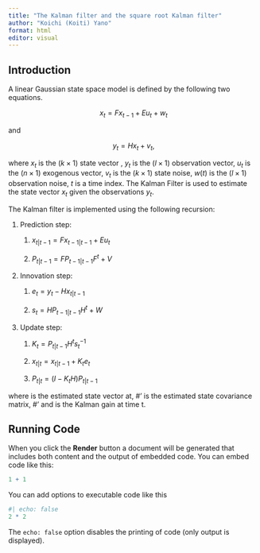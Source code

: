 ```yaml
---
title: "The Kalman filter and the square root Kalman filter"
author: "Koichi (Koiti) Yano"
format: html
editor: visual
---
```


## Introduction

A linear Gaussian state space model is defined by the following two equations.

$$
x_t=Fx_{t-1} + E u_t + w_t
$$

and

$$y_t=Hx_t+v_t,$$

where $x_t$ is the $(k \times 1)$ state vector , $y_t$ is the $(l \times 1)$ observation vector, $u_t$ is the $(n \times 1)$ exogenous vector, $v_t$ is the $(k \times 1)$ state noise, $w(t)$ is the $(l \times 1)$ observation noise, $t$ is a time index. The Kalman Filter is used to estimate the state vector $x_t$ given the observations $y_t$.

The Kalman filter is implemented using the following recursion:

1.  Prediction step:

    1.  $x_{t|t-1} = F x_{t-1|t-1} + E u_t$

    2.  $P_{t|t-1} = F P_{t-1|t-1} F^t + V$

2.  Innovation step:

    1.  $e_t = y_t - H x_{t|t-1}$

    2.  $s_t = H P_{t-1|t-1}H^t + W$

3.  Update step:

    1.  $K_t=P_{t|t-1} H^t s_t^{-1}$

    2.  $x_{t|t} = x_{t|t-1} + K_t e_t$

    3.  $P_{t|t} = (I - K_t H) P_{t|t-1}$

where \eqn{x(t|t)} is the estimated state vector at, \#' \eqn{P(t)} is the estimated state covariance matrix, \#' and \eqn{K(t)} is the Kalman gain at time t.

## Running Code

When you click the **Render** button a document will be generated that includes both content and the output of embedded code. You can embed code like this:

```r
1 + 1
```

You can add options to executable code like this

```r
#| echo: false
2 * 2
```

The `echo: false` option disables the printing of code (only output is displayed).

